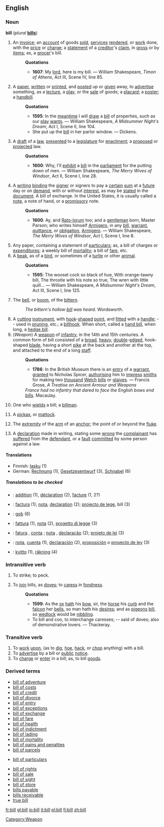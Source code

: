 {{see|Bill}}

==English==

===Noun===
'''bill''' (''plural'' '''[[bills]]''')

# An [[invoice]]; an [[account]] of goods [[sold]], [[service]]s [[render]]ed, or [[work]] done, with the [[price]] or [[charge]]; a [[statement]] of a [[creditor]]'s [[claim]], in [[gross]] or by [[item]]s; as, a [[grocer]]'s bill.
#:'''Quotations'''
#:*'''1607''':  My [[lord]], here is my bill. &mdash; William Shakespeare, ''Timon of Athens'', Act III, Scene IV, line 85.
# A [[paper]], [[written]] or [[print]]ed, and [[post]]ed up or [[given]] away, to [[advertise]] something, as a [[lecture]], a [[play]], or the [[sale]] of goods; a [[placard]]; a [[poster]]; a [[handbill]].
#:'''Quotations'''
#:*'''1595''': In the [[meantime]] I will [[draw]] a [[bill]] of properties, such as our [[play]] [[want]]s. &mdash; William Shakespeare, ''A Midsummer Night's Dream'', Act I, Scene II, line 104.
#:*She put up the [[bill]] in her parlor window. &mdash; Dickens.
# A [[draft]] of a [[law]], [[present]]ed to a [[legislature]] for [[enactment]]; a [[propose]]d or [[project]]ed law.
#:'''Quotations'''
#:*'''1600''': Why, I'll [[exhibit]] a [[bill]] in the [[parliament]] for the putting down of men. &mdash; William Shakespeare, ''The Merry Wives of Windsor'', Act II, Scene I, line 28.
# A [[writing]] [[bind]]ing the [[signer]] or signers to pay a [[certain]] [[sum]] at a [[future]] day or on [[demand]], with or without [[interest]], as may be [[state]]d in the [[document]]. A bill of exchange. In the United States, it is usually called a [[note]], a note of hand, or a [[promissory]] note.
#:'''Quotations'''
#:*'''1600''': 	Ay, and [[Rato-lorum]] too; and a [[gentleman]] born, Master Parson; who writes himself [[Armigero]], in any [[bill]], [[warrant]], [[quittance]], or [[obligation]], [[Armigero]]. &mdash; William Shakespeare, ''The Merry Wives of Windsor'', Act I, Scene I, line 8.
# Any paper, containing a statement of [[particular]]s; as, a bill of charges or [[expenditure]]s; a weekly bill of [[mortality]]; a bill of [[fare]], etc.
# A [[beak]], as of a [[bird]], or sometimes of a [[turtle]] or other [[animal]].
#:'''Quotations'''
#:*'''1595''': The woosel cock so black of hue, With orange-tawny bill, The throstle with his note so true, The wren with little quill... &mdash; William Shakespeare, ''A Midsummer Night's Dream'', Act III, Scene I, line 125.
# The [[bell]], or [[boom]], of the [[bittern]].
#:''The bittern's hollow [[bill]] was heard.'' Wordsworth.
# A [[cut]]ting [[instrument]], with [[hook]]-[[shape]]d [[point]], and [[fit]]ted with a [[handle]]; -- used in [[pruning]], etc.; a [[billhook]]. When short, called a [[hand bill]], when long, a [[hedge bill]].
# (''Weapon'') [[Category:Weapon]] A [[weapon]] of [[infantry]], in the 14th and 15th centuries. A common form of bill consisted of a [[broad]], [[heavy]], [[double]]-[[edge]]d, hook-shaped [[blade]], having a short [[pike]] at the back and another at the top, and attached to the end of a long [[staff]].
#:'''Quotations'''
#:*'''1786''': In the British Museum there is an [[entry]] of a [[warrant]], [[grant]]ed to Nicholas Spicer, [[authorising]] him to [[impress]] [[smith]]s for making two [[thousand]] [[Welch]] [[bill]]s or [[glaive]]s. &mdash; Francis Grose, ''A Treatise on Ancient Armour and Weapons''
#:''France had no infantry that dared to face the English bows end [[bill]]s.'' Macaulay.
# One who [[wield]]s a bill; a [[billman]].
# {{obsolete}} A [[pickax]], or [[mattock]].
# {{nautical}} The [[extremity]] of the [[arm]] of an [[anchor]]; the point of or beyond the [[fluke]].
# {{law}} A [[declaration]] made in writing, stating some [[wrong]] the [[complainant]] has [[suffer]]ed from the [[defendant]], or a [[fault]] [[commit]]ted by some person against a law.

====Translations====
{{top}}
*Finnish: [[lasku]] (1)
*German: [[Rechnung]] {{f}} (1), [[Gesetzesentwurf]] {{m}} (3), [[Schnabel]] {{m}} (6)
{{mid}}
{{bottom}}

=====Translations to be checked=====
{{checktrans}}
*{{ttbc|French}}: [[addition]] {{f}} (1), [[déclaration]] {{f}} (2), [[facture]] (1, 2?)
*{{ttbc|Interlingua}}: [[factura]] (1); [[nota]], [[declaration]] (2); [[projecto de lege]], bill (3)
*{{ttbc|Irish}}: [[gob]] {{m}} (6)
*{{ttbc|Italian}}: [[fattura]] {{f}} (1), [[nota]] {{f}} (2), [[progetto di legge]] {{m}} (3)
*{{ttbc|Portuguese}}: [[fatura]] {{f}}, [[conta]] {{f}}; [[nota]] {{f}}, [[declaração]] {{f}} (2); [[projeto de lei]] {{m}} (3)
*{{ttbc|Spanish}}: [[nota]], [[cuenta]] {{f}} (1), [[declaración]] {{f}} (2), [[w:es:proposición de ley|proposición]] o [[w:es:proyecto de ley|proyecto de ley]] (3)
*{{ttbc|Swedish}}: [[kvitto]] {{n}} (1), [[räkning]] {{c}} (4)

===Intransitive verb===
{{en-infl-reg-consonant|bill||}}

# {{obsolete}} To strike; to peck.
# To [[join]] bills, as [[dove]]s; to [[caress]] in [[fondness]].
#:'''Quotations'''
#:*'''1599''': As the [[ox]] [[hath]] his [[bow]], sir, the [[horse]] his [[curb]] and the [[falcon]] her [[bell]]s, so man hath his [[desire]]s; and as [[pigeon]]s [[bill]], so [[wedlock]] would be [[nibbling]].
#:*To bill and coo, to interchange caresses; -- said of doves; also of demonstrative lovers. &mdash; Thackeray.

===Transitive verb===
{{en-infl-reg-consonant|bill||}}

# To [[work]] [[upon]], (as to [[dig]], [[hoe]], [[hack]], or [[chop]] anything) with a bill.
# To [[advertise]] by a bill or [[public]] [[notice]].
# To [[charge]] or [[enter]] in a bill; as, to bill [[good]]s.

===Derived terms===
*[[bill of adventure]]
*[[bill of costs]]
*[[bill of credit]]
*[[bill of divorce]]
*[[bill of entry]]
*[[bill of exceptions]]
*[[bill of exchange]]
*[[bill of fare]]
*[[bill of health]]
*[[bill of indictment]]
*[[bill of lading]]
*[[bill of mortality]]
*[[bill of pains and penalties]]
*[[bill of parcels]]
* {{law}} [[bill of particulars]]
*[[bill of rights]]
*[[bill of sale]]
*[[bill of sight]]
*[[bill of store]]
*[[bills payable]]
*[[bills receivable]]
*[[true bill]]

[[fr:bill]]
[[gl:bill]]
[[io:bill]]
[[it:bill]]
[[pl:bill]]
[[fi:bill]]
[[zh:bill]]